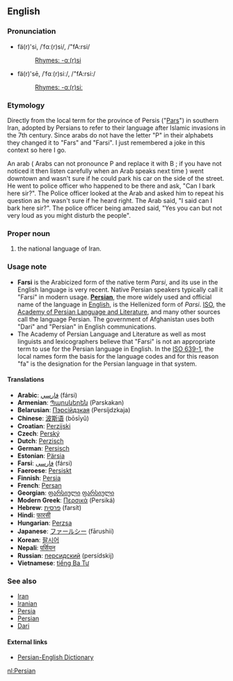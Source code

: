==English==
===Pronunciation===
*fä(r)'si, /ˈfɑː(r)si/, /"fA:rsi/
*:[[Rhymes:English:-ɑː(r)si|Rhymes: -ɑː(r)si]]
*fä(r)'sē, /ˈfɑː(r)siː/, /"fA:rsi:/
*:[[Rhymes:English:-ɑː(r)siː|Rhymes: -ɑː(r)siː]]

===Etymology===
Directly from the local term for the province of Persis ("[[Pars]]") in southern Iran, adopted by Persians to refer to their language after Islamic invasions in the 7th century. Since arabs do not have the letter "P" in their alphabets they changed it to "Fars" and "Farsi". I just remembered a joke in this context so here I go.

An arab ( Arabs can not pronounce P and replace it with B ; if you have not noticed it then listen carefully when an Arab speaks next time ) went downtown and wasn't sure if he could park his car on the side of the street. He went to police officer who happened to be there and ask, "Can I bark here sir?". The Police officer looked at the Arab and asked him to repeat his question as he wasn't sure if he heard right. The Arab said, "I said can I bark here sir?". The police officer being amazed said, "Yes you can but not very loud as you might disturb the people".

===Proper noun===
#the national language of Iran.

===Usage note===
*'''Farsi''' is the Arabicized form of the native term ''Parsi'', and its use in the English language is very recent. Native Persian speakers typically call it "Farsi" in modern usage. '''[[Persian]]''', the more widely used and official name of the language in [[English language|English]], is the Hellenized form of ''Parsi''. [[ISO]], the [[w:Academy of Persian Language and Literature|Academy of Persian Language and Literature]], and many other sources call the language Persian. The government of Afghanistan uses both "Dari" and "Persian" in English communications.
*The Academy of Persian Language and Literature as well as most linguists and lexicographers believe that "Farsi" is not an appropriate term to use for the Persian language in English. In the [[w:ISO 639-1|ISO 639-1]], the local names form the basis for the language codes and for this reason "fa" is the designation for the Persian language in that system.

====Translations====
*'''Arabic''': [[فارسي]] (fársi)
*'''Armenian''': [[Պարսկերեն]] (Parskakan)
*'''Belarusian''': [[Пэрсійдзкая]] (Persíjdzkaja)
*'''Chinese''': [[波斯语]] (bōsīyǔ)
*'''Croatian''': [[Perzijski]]
*'''Czech''': [[Perský]]
*'''Dutch''': [[Perzisch]]
*'''German''': [[Persisch]]
*'''Estonian''': [[Pärsia]]
*'''Farsi''': [[فارسی]] (fársi)
*'''Faeroese''': [[Persiskt]]
*'''Finnish''': [[Persia]]
*'''French''': [[Persan]]
*'''Georgian''': [[ფარსიული]] [[ფარსიული]]
*'''Modern Greek''': [[Περσικά]] (Persiká)
*'''Hebrew''': [[פרסית]] (farsít)
*'''Hindi''': [[फारसी]]
*'''Hungarian''': [[Perzsa]]
*'''Japanese''': [[ファールシー]] (fārushii)
*'''Korean''': [[팔시어]]
*'''Nepali''': [[पर्सियन]]
*'''Russian''': [[персидский]] (persídskij)
*'''Vietnamese''': [[tiếng Ba Tư]]

===See also===
*[[Iran]]
*[[Iranian]]
*[[Persia]]
*[[Persian]]
*[[Dari]]

==== External links====
*[http://www.farsidic.com Persian-English Dictionary]

[[nl:Persian]]